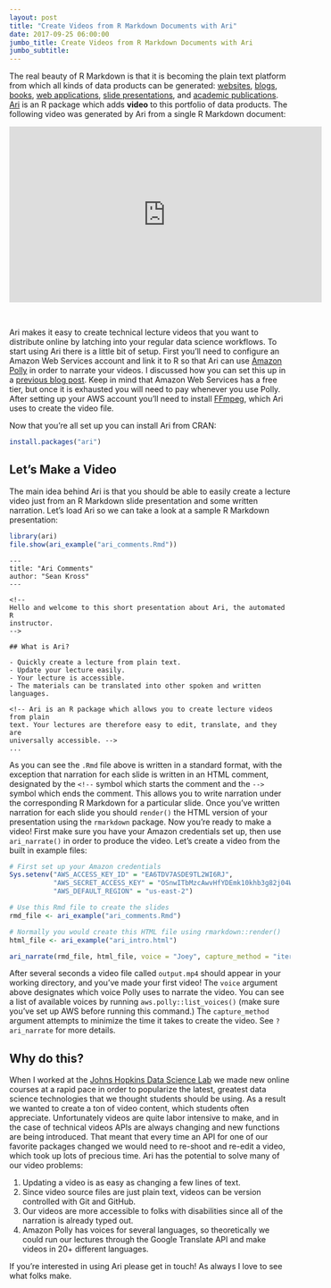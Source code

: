 ```yaml
---
layout: post
title: "Create Videos from R Markdown Documents with Ari"
date: 2017-09-25 06:00:00
jumbo_title: Create Videos from R Markdown Documents with Ari
jumbo_subtitle:
---
```


The real beauty of R Markdown is that it is becoming the plain text platform
from which all kinds of data products can be generated:
[websites](http://rmarkdown.rstudio.com/rmarkdown_websites.html),
[blogs](https://github.com/rstudio/blogdown),
[books](https://bookdown.org/),
[web applications](http://rmarkdown.rstudio.com/flexdashboard/),
[slide presentations](https://github.com/yihui/xaringan), and
[academic publications](https://github.com/rstudio/rticles).
[Ari](https://github.com/seankross/ari) is an R package which adds **video** to
this portfolio of data products. The following video was generated by Ari from
a single R Markdown document:

<div class="embed-responsive embed-responsive-16by9">
  <iframe width="560" height="315" src="https://www.youtube.com/embed/jZ7mUhzkyqo" frameborder="0" allowfullscreen></iframe>
</div>

<br>

Ari makes it easy to create technical lecture videos that you want to
distribute online by latching into your regular data science workflows. To
start using Ari there is a little bit of setup. First you'll need to configure
an Amazon Web Services account and link it to R so that Ari can use
[Amazon Polly](https://aws.amazon.com/polly/) in order to narrate your videos.
I discussed how you can set this up in a
[previous blog post](http://seankross.com/2017/05/02/Access-Amazon-Web-Services-in-R.html).
Keep in mind that Amazon Web Services has a free tier, but once it is exhausted
you will need to pay whenever you use Polly.
After setting up your AWS account you'll need to install
[FFmpeg](https://ffmpeg.org/), which Ari uses to create the video file.

Now that you're all set up you can install Ari from CRAN:

```r
install.packages("ari")
```

## Let's Make a Video

The main idea behind Ari is that you should be able to easily create a lecture
video just from an R Markdown slide presentation and some written narration.
Let's load Ari so we can take a look at a sample R Markdown presentation:

```r
library(ari)
file.show(ari_example("ari_comments.Rmd"))
```

```
---
title: "Ari Comments"
author: "Sean Kross"
---

<!--
Hello and welcome to this short presentation about Ari, the automated R
instructor.
-->

## What is Ari?

- Quickly create a lecture from plain text.
- Update your lecture easily.
- Your lecture is accessible.
- The materials can be translated into other spoken and written languages.

<!-- Ari is an R package which allows you to create lecture videos from plain
text. Your lectures are therefore easy to edit, translate, and they are
universally accessible. -->
...
```

As you can see the `.Rmd` file above is written in a standard format, with the
exception that narration for each slide is written in an HTML comment,
designated by the `<!--` symbol which starts the comment and the `-->` symbol
which ends the comment. This allows you to write narration under the corresponding
R Markdown for a particular slide. Once you've written narration for each slide
you should `render()` the HTML version of your presentation using the `rmarkdown`
package. Now you're ready to make a video! First make sure you have your Amazon
credentials set up, then use `ari_narrate()` in order to produce the video.
Let's create a video from the built in example files:

```r
# First set up your Amazon credentials
Sys.setenv("AWS_ACCESS_KEY_ID" = "EA6TDV7ASDE9TL2WI6RJ",
           "AWS_SECRET_ACCESS_KEY" = "OSnwITbMzcAwvHfYDEmk10khb3g82j04Wj8Va4AA",
           "AWS_DEFAULT_REGION" = "us-east-2")

# Use this Rmd file to create the slides
rmd_file <- ari_example("ari_comments.Rmd")

# Normally you would create this HTML file using rmarkdown::render()
html_file <- ari_example("ari_intro.html")

ari_narrate(rmd_file, html_file, voice = "Joey", capture_method = "iterative")
```

After several seconds a video file called `output.mp4` should appear in your
working directory, and you've made your first video! The `voice` argument above
designates which voice Polly uses to narrate the video. You can see a list of
available voices by running `aws.polly::list_voices()` (make sure you've set
up AWS before running this command.) The `capture_method` argument
attempts to minimize the time it takes to create the video. See `?ari_narrate`
for more details.

## Why do this?

When I worked at the [Johns Hopkins Data Science Lab](http://jhudatascience.org/)
we made new online courses at a rapid pace in order to popularize the latest,
greatest data science technologies that we thought students should be using. As
a result we wanted to create a ton of video content, which students often
appreciate. Unfortunately videos are quite labor intensive to make, and in the
case of technical videos APIs are always changing and new functions are being
introduced. That meant that every time an API for one of our favorite packages
changed we would need to re-shoot and re-edit a video, which took up lots of
precious time. Ari has the potential to solve many of our video problems:

1. Updating a video is as easy as changing a few lines of text.
2. Since video source files are just plain text, videos can be version controlled
with Git and GitHub.
3. Our videos are more accessible to folks with disabilities since all of the
narration is already typed out.
4. Amazon Polly has voices for several languages, so theoretically we could run
our lectures through the Google Translate API and make videos in 20+ different
languages.

If you're interested in using Ari please get in touch! As always I love to see
what folks make.
